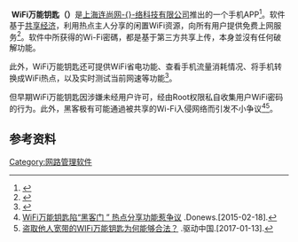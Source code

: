 {{Infobox Software|name=WiFi万能钥匙<br />WiFi Master Key|logo=|developer=[[连尚|上海连尚网-{}-络科技有限公司]]|latest_release_version=* [[iOS|iOS]] - 3.3.6

* [[Android|Android]] - 4.1.12|latest_release_date=|operating_system=[[iOS|iOS]]、[[Android|Android]]|language=[[简体中文|简体中文]]、[[繁體中文|繁體中文]]、[[英文|英文]]、[[印尼文|印尼文]]、[[馬來文|馬來文]]、[[西班牙文|西班牙文]]、[[韩文|韩文]]、[[意大利文|意大利文]]、[[日文|日文]]、[[葡萄牙文|葡萄牙文]]、[[俄文|俄文]]、[[泰文|泰文]]、[[越南文|越南文]]、[[法文|法文]]、[[印地文|印地文]]、[[土耳其文|土耳其文]]、[[阿拉伯文|阿拉伯文]]|genre=[[实用工具|实用工具]]|license=免费软件|website=https://www.wifi.com{{zh-hans icon}}}}<span data-ve-clipboard-key="0.9520453331060708-1"> </span>'''WiFi万能钥匙（{{lang|en|WiFi Master Key}}）'''是[[上海连尚网络科技有限公司|上海连尚网-{}-络科技有限公司]]推出的一个手机APP<ref>{{Cite news|url=http://www.sc.xinhuanet.com/content/2015-02/13/c_1114368136.htm|title=年收入过亿 上海一互联网企业发特斯拉做年终奖|last=|first=|date=|work=成都晚报|accessdate=|deadurl=yes|archiveurl=https://web.archive.org/web/20150215123527/http://www.sc.xinhuanet.com/content/2015-02/13/c_1114368136.htm|archivedate=2015-02-15}}</ref>。软件基于[[共享經濟|共享经济]]，利用热点主人分享的闲置WiFi资源，向所有用户提供免费上网服务<ref>{{Cite news|url=http://news.youth.cn/kj/201603/t20160316_7748452.htm|title=用WiFi万能钥匙连网 有多重安全保障|last=|first=|date=|work=中国青年网|accessdate=|archive-date=2019-02-20|archive-url=https://web.archive.org/web/20190220122755/http://news.youth.cn/kj/201603/t20160316_7748452.htm}}</ref>。软件中所获得的Wi-Fi密碼，都是基于第三方共享上传，本身並沒有任何破解功能。

此外，WiFi万能钥匙还可提供WiFi省电功能、查看手机流量消耗情况、将手机转换成WiFi热点，以及实时测试当前网速等功能<ref>{{Cite news|url=http://shouji.baidu.com/software/10015721.html|title=WiFi万能钥匙应用介绍|last=|first=|date=|work=百度手机助手|accessdate=|archive-date=2016-09-27|archive-url=https://web.archive.org/web/20160927140848/http://shouji.baidu.com/software/10015721.html}}</ref>。

但早期WiFi万能钥匙因涉嫌未经用户许可，经由Root权限私自收集用户WiFi密码的行为。此外，黑客极有可能通過被共享的Wi-Fi入侵网络而引发不小争议<ref>[http://www.donews.com/net/201502/2882045.shtm WiFi万能钥匙陷“黑客门 ” 热点分享功能惹争议] {{Wayback|url=http://www.donews.com/net/201502/2882045.shtm |date=20180203064200 }}.Donews.[2015-02-18].</ref><ref>[http://news.qudong.com/article/388943.shtml 盗取他人宽带的WIFi万能钥匙为何能够合法？] {{Wayback|url=http://news.qudong.com/article/388943.shtml |date=20190220235955 }}.驱动中国.[2017-01-13].</ref>。

==参考资料==
{{reflist|2}}
[[Category:网路管理软件|Category:网路管理软件]]
{{软件小作品}}
